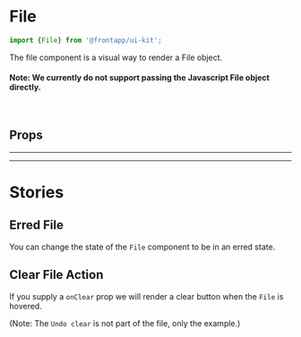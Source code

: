 
<Meta title="Components/File" of={File} />

# File

<Canvas>
  <Story id="components-file--basic" />
</Canvas>

```typescript
import {File} from '@frontapp/ui-kit';
```

The file component is a visual way to render a File object.

#### Note: We currently do not support passing the Javascript File object directly.

<br />

## Props

<ArgsTable of={File} />

<hr />
<hr />

# Stories

## Erred File

<Canvas>
  <Story id="components-file--erred" />
</Canvas>

You can change the state of the `File` component to be in an erred state.

## Clear File Action

<Canvas>
  <Story id="components-file--on-clear" />
</Canvas>

If you supply a `onClear` prop we will render a clear button when the `File` is hovered.

(Note: The `Undo clear` is not part of the file, only the example.)
